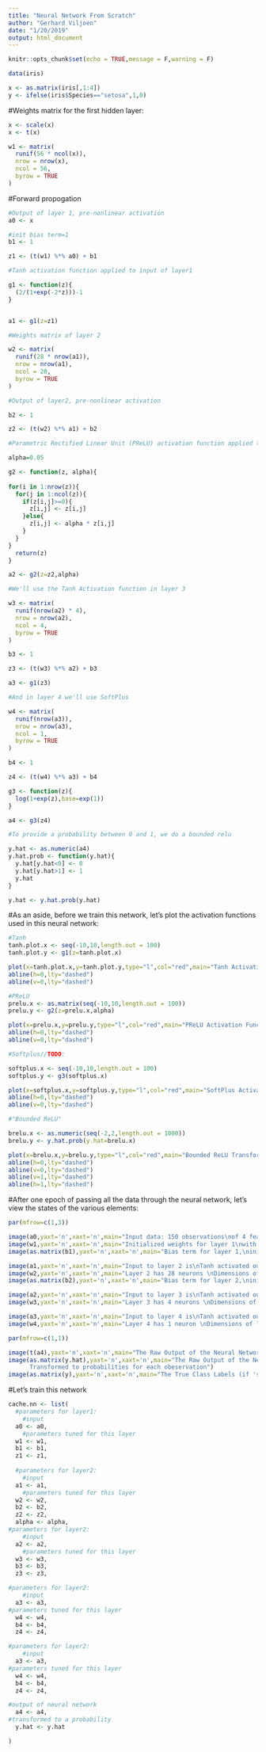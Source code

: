 ```yaml
---
title: "Neural Network From Scratch"
author: "Gerhard Viljoen"
date: "1/20/2019"
output: html_document
---
```


```r
knitr::opts_chunk$set(echo = TRUE,message = F,warning = F)
```

```r
data(iris)

x <- as.matrix(iris[,1:4])
y <- ifelse(iris$Species=="setosa",1,0)
```

#Weights matrix for the first hidden layer:


```r
x <- scale(x)
x <- t(x)

w1 <- matrix(
  runif(56 * ncol(x)),
  nrow = nrow(x),
  ncol = 56,
  byrow = TRUE
)
```


#Forward propogation

```r
#Output of layer 1, pre-nonlinear activation
a0 <- x

#init bias term=1
b1 <- 1

z1 <- (t(w1) %*% a0) + b1

#Tanh activation function applied to input of layer1

g1 <- function(z){
  (2/(1+exp(-2*z)))-1
}


a1 <- g1(z=z1)

#Weights matrix of layer 2

w2 <- matrix(
  runif(28 * nrow(a1)),
  nrow = nrow(a1),
  ncol = 28,
  byrow = TRUE
)

#Output of layer2, pre-nonlinear activation

b2 <- 1

z2 <- (t(w2) %*% a1) + b2

#Parametric Rectified Linear Unit (PReLU) activation function applied to input of layer1

alpha=0.05

g2 <- function(z, alpha){
  
for(i in 1:nrow(z)){
  for(j in 1:ncol(z)){
    if(z[i,j]>=0){
      z[i,j] <- z[i,j]
    }else{
      z[i,j] <- alpha * z[i,j]
    }
  }
}
  return(z)
}

a2 <- g2(z=z2,alpha)

#We'll use the Tanh Activation function in layer 3

w3 <- matrix(
  runif(nrow(a2) * 4),
  nrow = nrow(a2),
  ncol = 4,
  byrow = TRUE
)

b3 <- 1

z3 <- (t(w3) %*% a2) + b3

a3 <- g1(z3)

#And in layer 4 we'll use SoftPlus

w4 <- matrix(
  runif(nrow(a3)),
  nrow = nrow(a3),
  ncol = 1,
  byrow = TRUE
)

b4 <- 1

z4 <- (t(w4) %*% a3) + b4

g3 <- function(z){
  log(1+exp(z),base=exp(1))
}

a4 <- g3(z4)

#To provide a probability between 0 and 1, we do a bounded relu

y.hat <- as.numeric(a4)
y.hat.prob <- function(y.hat){
  y.hat[y.hat<0] <- 0
  y.hat[y.hat>1] <- 1
  y.hat
}

y.hat <- y.hat.prob(y.hat)

```

#As an aside, before we train this network, let's plot the activation functions used in this neural network:

```r
#Tanh
tanh.plot.x <- seq(-10,10,length.out = 100)
tanh.plot.y <- g1(z=tanh.plot.x)

plot(x=tanh.plot.x,y=tanh.plot.y,type="l",col="red",main="Tanh Activation Function", ylab = "Tanh(z)",xlab="z")
abline(h=0,lty="dashed")
abline(v=0,lty="dashed")

#PReLU
prelu.x <- as.matrix(seq(-10,10,length.out = 100))
prelu.y <- g2(z=prelu.x,alpha)

plot(x=prelu.x,y=prelu.y,type="l",col="red",main="PReLU Activation Function", ylab = "PReLU(z)",xlab="z")
abline(h=0,lty="dashed")
abline(v=0,lty="dashed")

#Softplus//TODO:

softplus.x <- seq(-10,10,length.out = 100)
softplus.y <- g3(softplus.x)

plot(x=softplus.x,y=softplus.y,type="l",col="red",main="SoftPlus Activation Function", ylab = "SoftPlus(z)",xlab="z")
abline(h=0,lty="dashed")
abline(v=0,lty="dashed")

#"Bounded ReLU"

brelu.x <- as.numeric(seq(-2,2,length.out = 1000))
brelu.y <- y.hat.prob(y.hat=brelu.x)

plot(x=brelu.x,y=brelu.y,type="l",col="red",main="Bounded ReLU Transformation", ylab = "p.model(y|x)",xlab="a4: output layer")
abline(h=0,lty="dashed")
abline(v=0,lty="dashed")
abline(v=1,lty="dashed")
abline(h=1,lty="dashed")
```

#After one epoch of passing all the data through the neural network, let's view the states of the various elements:

```r
par(mfrow=c(1,3))

image(a0,yaxt='n',xaxt='n',main="Input data: 150 observations\nof 4 features")
image(w1,yaxt='n',xaxt='n',main="Initialized weights for layer 1\nwith 56 neurons")
image(as.matrix(b1),yaxt='n',xaxt='n',main="Bias term for layer 1,\ninitialized as b=1")

image(a1,yaxt='n',xaxt='n',main="Input to layer 2 is\nTanh activated output of layer 1")
image(w2,yaxt='n',xaxt='n',main="Layer 2 has 28 neurons \nDimensions of layer 2 weights\nis therefore 56x28",cex.main=0.8)
image(as.matrix(b2),yaxt='n',xaxt='n',main="Bias term for layer 2,\ninitialized as b=1")

image(a2,yaxt='n',xaxt='n',main="Input to layer 3 is\nTanh activated output of layer 2")
image(w3,yaxt='n',xaxt='n',main="Layer 3 has 4 neurons \nDimensions of layer 3 weights\nis therefore 2x48",cex.main=0.8)

image(a3,yaxt='n',xaxt='n',main="Input to layer 4 is\nTanh activated output of layer 3")
image(w4,yaxt='n',xaxt='n',main="Layer 4 has 1 neuron \nDimensions of layer 4 weights\nis therefore 2x4",cex.main=0.8)

par(mfrow=c(1,1))

image(t(a4),yaxt='n',xaxt='n',main="The Raw Output of the Neural Network")
image(as.matrix(y.hat),yaxt='n',xaxt='n',main="The Raw Output of the Neural Network\n
      Transformed to probabilities for each obeservation")
image(as.matrix(y),yaxt='n',xaxt='n',main="The True Class Labels (if 'setosa' then TRUE else FALSE end")
```


#Let's train this network

```r

cache.nn <- list(
  #parameters for layer1:
    #input
  a0 <- a0,
    #parameters tuned for this layer
  w1 <- w1,
  b1 <- b1,
  z1 <- z1,
  
  #parameters for layer2:
    #input
  a1 <- a1,
    #parameters tuned for this layer
  w2 <- w2,
  b2 <- b2,
  z2 <- z2,
  alpha <- alpha,
#parameters for layer2:
    #input  
  a2 <- a2,
    #parameters tuned for this layer
  w3 <- w3,
  b3 <- b3,
  z3 <- z3,

#parameters for layer2:
    #input   
  a3 <- a3,
#parameters tuned for this layer
  w4 <- w4,
  b4 <- b4,
  z4 <- z4,

#parameters for layer2:
    #input    
  a3 <- a3,
#parameters tuned for this layer
  w4 <- w4,
  b4 <- b4,
  z4 <- z4,

#output of neural network
  a4 <- a4,
#transformed to a probability
  y.hat <- y.hat

)
```





















